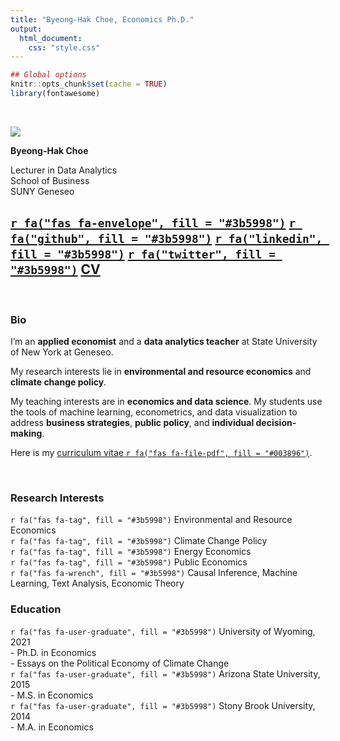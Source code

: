 ```yaml
---
title: "Byeong-Hak Choe, Economics Ph.D."
output:
  html_document:
    css: "style.css"
---
```

```r
## Global options
knitr::opts_chunk$set(cache = TRUE)
library(fontawesome)
```

<br>

<div class="column-left">

<div class="image-cropper">
  <img src="img/bchoe2020.png"  />
</div>


**Byeong-Hak Choe**

<div class="hLine"></div>

Lecturer in Data Analytics<br>
School of Business<br>
SUNY Geneseo 

<h2>
[`r fa("fas fa-envelope", fill = "#3b5998")`](mailto: bchoe@geneseo.edu){target="_blank"} [`r fa("github", fill = "#3b5998")`](https://github.com/bcecon){target="_blank"} [`r fa("linkedin", fill = "#3b5998")`](https://www.linkedin.com/in/byeong-hak-choe-28471172){target="_blank"} [`r fa("twitter", fill = "#3b5998")`](https://twitter.com/climate_econ){target="_blank"} [**CV**](choe_cv.pdf){target="_blank"}
</h2>

<br>

</div>



<div class="column-center">


<div class="vline"></div>

</div>


<div class="column-right">


### Bio

<div class="br2"></div>


I'm an **applied economist** and a **data analytics teacher** at State University of New York at Geneseo.

<!-- <div class="br2"></div> -->

My research interests lie in **environmental and resource economics** and **climate change policy**.

<div class="br2"></div>

My teaching interests are in **economics and data science**. My students use the tools of machine learning, econometrics, and data visualization to address **business strategies**, **public policy**, and **individual decision-making**.

<div class="br2"></div>

Here is my [curriculum vitae `r fa("fas fa-file-pdf", fill = "#003896")`](choe_cv.pdf){target="_blank"}. 


<br>

<div class="column-left2"> 
### Research Interests
`r fa("fas fa-tag", fill = "#3b5998")` Environmental and Resource Economics<br>
`r fa("fas fa-tag", fill = "#3b5998")` Climate Change Policy<br>
`r fa("fas fa-tag", fill = "#3b5998")` Energy Economics<br>
`r fa("fas fa-tag", fill = "#3b5998")` Public Economics<br>
`r fa("fas fa-wrench", fill = "#3b5998")` Causal Inference, Machine Learning, Text Analysis, Economic Theory
</div>

<div class="column-center2">
</div>

<div class="column-right2">
### Education
`r fa("fas fa-user-graduate", fill = "#3b5998")` University of Wyoming, 2021<br>
  - Ph.D. in Economics<br>
  - Essays on the Political Economy of Climate Change<br>
`r fa("fas fa-user-graduate", fill = "#3b5998")` Arizona State University, 2015<br>
  - M.S. in Economics<br> 
`r fa("fas fa-user-graduate", fill = "#3b5998")` Stony Brook University, 2014<br>
  - M.A. in Economics<br> 
</div>

</div>

